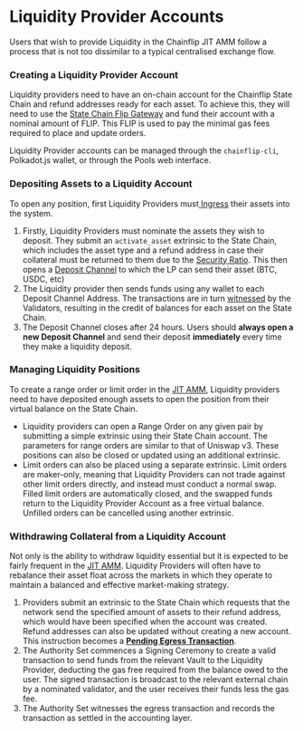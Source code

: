 # Liquidity Provider Accounts

Users that wish to provide Liquidity in the Chainflip JIT AMM follow a process that is not too dissimilar to a typical centralised exchange flow.&#x20;

### Creating a Liquidity Provider Account

Liquidity providers need to have an on-chain account for the Chainflip State Chain and refund addresses ready for each asset. To achieve this, they will need to use the [State Chain Flip Gateway](../validator-network/state-chain-flip-gateway.mdx) and fund their account with a nominal amount of FLIP. This FLIP is used to pay the minimal gas fees required to place and update orders.

Liquidity Provider accounts can be managed through the `chainflip-cli`, Polkadot.js wallet, or through the Pools web interface.

### Depositing Assets to a Liquidity Account

To open any position, first Liquidity Providers must[ Ingress](../validator-network/ingress-witnessing-deposits.md) their assets into the system.

1. Firstly, Liquidity Providers must nominate the assets they wish to deposit. They submit an `activate_asset` extrinsic to the State Chain, which includes the asset type and a refund address in case their collateral must be returned to them due to the [Security Ratio](../components/governance-and-security.md#security-ratio). This then opens a [Deposit Channel](deposit-channels-and-brokers.md#desposit-channel-addresses) to which the LP can send their asset (BTC, USDC, etc)
2. The Liquidity provider then sends funds using any wallet to each Deposit Channel Address. The transactions are in turn [witnessed](../validator-network/ingress-witnessing-deposits.md) by the Validators, resulting in the credit of balances for each asset on the State Chain.
3. The Deposit Channel closes after 24 hours. Users should **always open a new Deposit Channel** and send their deposit **immediately** every time they make a liquidity deposit.

### Managing Liquidity Positions

To create a range order or limit order in the [JIT AMM](just-in-time-amm-protocol.md), Liquidity providers need to have deposited enough assets to open the position from their virtual balance on the State Chain.

- Liquidity providers can open a Range Order on any given pair by submitting a simple extrinsic using their State Chain account. The parameters for range orders are similar to that of Uniswap v3. These positions can also be closed or updated using an additional extrinsic.
- Limit orders can also be placed using a separate extrinsic. Limit orders are maker-only, meaning that Liquidity Providers can not trade against other limit orders directly, and instead must conduct a normal swap. Filled limit orders are automatically closed, and the swapped funds return to the Liquidity Provider Account as a free virtual balance. Unfilled orders can be cancelled using another extrinsic.

### Withdrawing Collateral from a Liquidity Account&#x20;

Not only is the ability to withdraw liquidity essential but it is expected to be fairly frequent in the [JIT AMM](just-in-time-amm-protocol.md). Liquidity Providers will often have to rebalance their asset float across the markets in which they operate to maintain a balanced and effective market-making strategy.

1. Providers submit an extrinsic to the State Chain which requests that the network send the specified amount of assets to their refund address, which would have been specified when the account was created. Refund addresses can also be updated without creating a new account. This instruction becomes a [**Pending Egress Transaction**](../validator-network/egress-broadcasting-funds.md).&#x20;
2. The Authority Set commences a Signing Ceremony to create a valid transaction to send funds from the relevant Vault to the Liquidity Provider, deducting the gas free required from the balance owed to the user. The signed transaction is broadcast to the relevant external chain by a nominated validator, and the user receives their funds less the gas fee.&#x20;
3. The Authority Set witnesses the egress transaction and records the transaction as settled in the accounting layer.&#x20;
